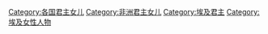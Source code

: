 [[Category:各国君主女儿|Category:各国君主女儿]]
[[Category:非洲君主女儿|Category:非洲君主女儿]]
[[Category:埃及君主|Category:埃及君主]]
[[Category:埃及女性人物|Category:埃及女性人物]]